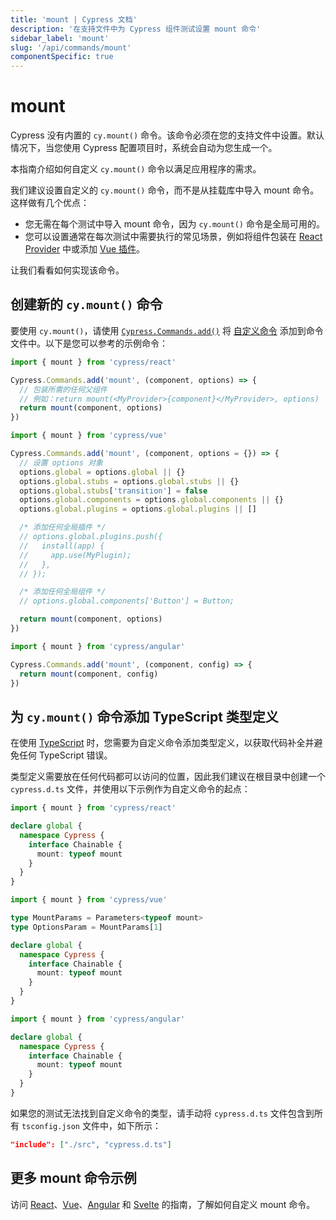 ```yaml
---
title: 'mount | Cypress 文档'
description: '在支持文件中为 Cypress 组件测试设置 mount 命令'
sidebar_label: 'mount'
slug: '/api/commands/mount'
componentSpecific: true
---
```


<ProductHeading product="app" />

# mount

Cypress 没有内置的 `cy.mount()` 命令。该命令必须在您的支持文件中设置。默认情况下，当您使用 Cypress 配置项目时，系统会自动为您生成一个。

本指南介绍如何自定义 `cy.mount()` 命令以满足应用程序的需求。

我们建议设置自定义的 `cy.mount()` 命令，而不是从挂载库中导入 mount 命令。这样做有几个优点：

- 您无需在每个测试中导入 mount 命令，因为 `cy.mount()` 命令是全局可用的。
- 您可以设置通常在每次测试中需要执行的常见场景，例如将组件包装在 [React Provider](https://reactjs.org/docs/context.html) 中或添加 [Vue 插件](https://vuejs.org/v2/guide/plugins.html)。

让我们看看如何实现该命令。

## 创建新的 `cy.mount()` 命令

<ImportMountFunctions />

要使用 `cy.mount()`，请使用 [`Cypress.Commands.add()`](/api/cypress-api/custom-commands) 将 [自定义命令](/api/cypress-api/custom-commands) 添加到命令文件中。以下是您可以参考的示例命令：

<Tabs>
<TabItem value='React'>

```js
import { mount } from 'cypress/react'

Cypress.Commands.add('mount', (component, options) => {
  // 包装所需的任何父组件
  // 例如：return mount(<MyProvider>{component}</MyProvider>, options)
  return mount(component, options)
})
```

</TabItem>
<TabItem value='Vue'>

```js
import { mount } from 'cypress/vue'

Cypress.Commands.add('mount', (component, options = {}) => {
  // 设置 options 对象
  options.global = options.global || {}
  options.global.stubs = options.global.stubs || {}
  options.global.stubs['transition'] = false
  options.global.components = options.global.components || {}
  options.global.plugins = options.global.plugins || []

  /* 添加任何全局插件 */
  // options.global.plugins.push({
  //   install(app) {
  //     app.use(MyPlugin);
  //   },
  // });

  /* 添加任何全局组件 */
  // options.global.components['Button'] = Button;

  return mount(component, options)
})
```

</TabItem>
<TabItem value='Angular'>

```js
import { mount } from 'cypress/angular'

Cypress.Commands.add('mount', (component, config) => {
  return mount(component, config)
})
```

</TabItem>
</Tabs>

## 为 `cy.mount()` 命令添加 TypeScript 类型定义

在使用 [TypeScript](/app/tooling/typescript-support) 时，您需要为自定义命令添加类型定义，以获取代码补全并避免任何 TypeScript 错误。

类型定义需要放在任何代码都可以访问的位置，因此我们建议在根目录中创建一个 `cypress.d.ts` 文件，并使用以下示例作为自定义命令的起点：

<Tabs>
<TabItem value="React">

```ts
import { mount } from 'cypress/react'

declare global {
  namespace Cypress {
    interface Chainable {
      mount: typeof mount
    }
  }
}
```

</TabItem>
<TabItem value="Vue">

```ts
import { mount } from 'cypress/vue'

type MountParams = Parameters<typeof mount>
type OptionsParam = MountParams[1]

declare global {
  namespace Cypress {
    interface Chainable {
      mount: typeof mount
    }
  }
}
```

</TabItem>
<TabItem value="Angular">

```ts
import { mount } from 'cypress/angular'

declare global {
  namespace Cypress {
    interface Chainable {
      mount: typeof mount
    }
  }
}
```

</TabItem>
</Tabs>

如果您的测试无法找到自定义命令的类型，请手动将 `cypress.d.ts` 文件包含到所有 `tsconfig.json` 文件中，如下所示：

```json
"include": ["./src", "cypress.d.ts"]
```

## 更多 mount 命令示例

访问 [React](/app/component-testing/react/examples)、[Vue](/app/component-testing/vue/examples)、[Angular](/app/component-testing/angular/examples) 和 [Svelte](/app/component-testing/svelte/examples) 的指南，了解如何自定义 mount 命令。